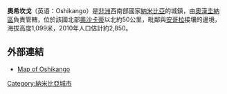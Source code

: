 {{Infobox settlement
<!--See the Table at Infobox Settlement for all fields and descriptions of usage-->
<!-- Basic info  ---------------->
|name          =奧希坎戈
|other_name             =
|native_name            =  <!-- for cities whose native name is not in English -->
|nickname               = 
|settlement_type        = 
|motto                  =
<!-- images and maps  ----------->
|image_skyline          = 
|imagesize              = 
|image_caption          = 
|image_flag             = 
|flag_size              =
|image_seal             = 
|seal_size              =
|image_shield           = 
|shield_size            =
|image_blank_emblem     =
|blank_emblem_type      =
|blank_emblem_size      =
|image_map              = 
|mapsize                = 
|map_caption            = 
|pushpin_map            = Namibia <!-- the name of a location map as per http://en.wikipedia.org/wiki/Template:Location_map -->
|pushpin_label_position =bottom
|pushpin_mapsize        =300
|pushpin_map_caption    =
<!-- Location ------------------>
|coordinates_region     = NA
|subdivision_type       = 國家
|subdivision_name       = {{flag|Namibia}}
|subdivision_type1      = 區
|subdivision_name1      = [[奧漢圭納區|奧漢圭納區]]
|subdivision_type2      = 
|subdivision_name2      = 
|subdivision_type3      = 
|subdivision_name3      = 
<!-- Politics ----------------->
|government_footnotes   =
|government_type        =
|leader_title           =
|leader_name            =
|leader_title1          =  <!-- for places with, say, both a mayor and a city manager -->
|leader_name1           =
|established_title      =  <!-- Settled -->
|established_date       = 
<!-- Area    --------------------->
|area_magnitude         = 
|unit_pref                =Imperial <!--Enter: Imperial, if Imperial (metric) is desired-->
|area_footnotes           =
|area_total_km2           = <!-- ALL fields dealing with a measurements are subject to automatic unit conversion-->
|area_land_km2            = <!--See table @ Template:Infobox Settlement for details on automatic unit conversion-->
|area_water_km2           =
|area_total_sq_mi         =
<!-- Population   ----------------------->
|population_as_of               =
|population_footnotes           =
|population_note                =
|population_total               =
|population_density_km2         =
|population_density_sq_mi       =
|population_metro               =
|population_density_metro_km2   =
|population_density_metro_sq_mi =
|population_urban               =
|population_density_urban_km2   =
|population_density_urban_sq_mi =
|population_blank1_title        =Ethnicities
|population_blank1              =
|population_density_blank1_km2 =   
|population_density_blank1_sq_mi =
<!-- General information  --------------->
|timezone               = [[南非標準時間|南非標準時間]]
|utc_offset             = +1
|timezone_DST           = 
|utc_offset_DST         = 
|latd=17 |latm=24|lats= |latNS=S
|longd=15|longm=53|longs=|longEW=E
|elevation_footnotes    =  <!--for references: use <ref> </ref> tags-->
|elevation_m            = 1099
|elevation_ft           =
<!-- Area/postal codes & others -------->
|postal_code_type       =  <!-- enter ZIP code, Postcode, Post code, Postal code... -->
|postal_code            =
|area_code              =
|blank_name             =
|blank_info             =
|blank1_name            =
|blank1_info            =
|website                = 
|footnotes              = 
}} 

'''奧希坎戈'''（英语：Oshikango）是[[非洲|非洲]]西南部國家[[納米比亞|納米比亞]]的城鎮，由[[奧漢圭納區|奧漢圭納區]]負責管轄，位於該國北部[[奧沙卡蒂|奧沙卡蒂]]以北約50公里，毗鄰與[[安哥拉|安哥拉]]接壤的邊境，海拔高度1,099米，2010年人口估計約2,850。

==外部連結==
* [http://www.maplandia.com/namibia/ohangwena/oshikango/ Map of Oshikango] {{Wayback|url=http://www.maplandia.com/namibia/ohangwena/oshikango/ |date=20190813235603 }}

{{coord|17|24|S| 15|53|E|region:NA_type:city|display=title}}

[[Category:納米比亞城市|Category:納米比亞城市]]